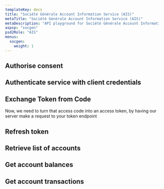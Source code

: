```yaml
---
templateKey: docs
title: "Société Générale Account Information Service (AIS)"
metaTitle: "Société Générale Account Information Service (AIS)"
metaDescription: "API playground for Société Générale Account Information Service (AIS)"
aspsp: "socgen"
psd2Role: "AIS"
menus:
  socgen: 
    weight: 1
---
```









  <step>

  ## Authorise consent

  <AuthoriseStep/>
  </step>
  <step>

  ## Authenticate service with client credentials

  <CreateClientCredentialsToken/>
  </step>
  <step>

  ## Exchange Token from Code

  <CreateToken/>
  Now, we need to turn that access code into an access token, by having our server make a request to your token endpoint
  </step>
  <step>

  ## Refresh token

  <RefreshToken/>
  </step>
  <step>

  ## Retrieve list of accounts

  <StepAccounts/>
  </step>
  <step>

  ## Get account balances

  <StepBalances/>
  </step>
  <step>

  ## Get account transactions

  <StepTransactions/>
  </step>

